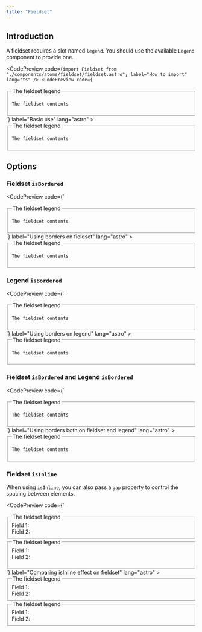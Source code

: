 ```yaml
---
title: "Fieldset"
---
```



## Introduction

A fieldset requires a slot named `legend`. You should use the available `Legend` component to provide one.

<CodePreview
  code={`import Fieldset from "./components/atoms/fieldset/fieldset.astro";
  label="How to import"
  lang="ts"
/>
<CodePreview
  code={`<Fieldset>
    <Legend slot="legend">The fieldset legend</Legend>

    The fieldset contents
</Fieldset>`}
  label="Basic use"
  lang="astro"
>
  <Fieldset>
    <Legend slot="legend">The fieldset legend</Legend>

    The fieldset contents
  </Fieldset>
</CodePreview>

## Options

### Fieldset `isBordered`

<CodePreview
  code={`<Fieldset isBordered>
    <Legend slot="legend">The fieldset legend</Legend>

    The fieldset contents
</Fieldset>`}
  label="Using borders on fieldset"
  lang="astro"
>
  <Fieldset isBordered>
    <Legend slot="legend">The fieldset legend</Legend>

    The fieldset contents
  </Fieldset>
</CodePreview>

### Legend `isBordered`

<CodePreview
  code={`<Fieldset>
    <Legend isBordered slot="legend">The fieldset legend</Legend>

    The fieldset contents
</Fieldset>`}
  label="Using borders on legend"
  lang="astro"
>
  <Fieldset>
    <Legend isBordered slot="legend">The fieldset legend</Legend>

    The fieldset contents
  </Fieldset>
</CodePreview>

### Fieldset `isBordered` and Legend `isBordered`

<CodePreview
  code={`<Fieldset isBordered>
    <Legend isBordered slot="legend">The fieldset legend</Legend>

    The fieldset contents
</Fieldset>`}
  label="Using borders both on fieldset and legend"
  lang="astro"
>
  <Fieldset isBordered>
    <Legend isBordered slot="legend">The fieldset legend</Legend>

    The fieldset contents
  </Fieldset>
</CodePreview>

### Fieldset `isInline`

When using `isInline`, you can also pass a `gap` property to control the spacing between elements.

<CodePreview
  code={`<Fieldset>
      <Legend slot="legend">The fieldset legend</Legend>
      <div>
        <Label for="option-fieldset-default1">Field 1:</Label>
        <TextField id="option-fieldset-default1" type="text" />
      </div>
      <div>
        <Label for="option-fieldset-default2">Field 2:</Label>
        <TextField id="option-fieldset-default2" type="text" />
      </div>
    </Fieldset>
    <Fieldset gap="md" isInline>
      <Legend slot="legend">The fieldset legend</Legend>
      <div>
        <Label for="option-fieldset-inline1">Field 1:</Label>
        <TextField id="option-fieldset-inline1" type="text" />  
      </div>
      <div>
        <Label for="option-fieldset-inline2">Field 2:</Label>
        <TextField id="option-fieldset-inline2" type="text" />
      </div>
</Fieldset>`}
  label="Comparing isInline effect on fieldset"
  lang="astro"
>
  <Fieldset>
    <Legend slot="legend">The fieldset legend</Legend>
    <div>
      <Label for="option-fieldset-default1">Field 1:</Label>
      <TextField id="option-fieldset-default1" type="text" />
    </div>
    <div>
      <Label for="option-fieldset-default2">Field 2:</Label>
      <TextField id="option-fieldset-default2" type="text" />
    </div>
  </Fieldset>
  <Fieldset gap="md" isInline>
    <Legend slot="legend">The fieldset legend</Legend>
    <div>
      <Label for="option-fieldset-inline1">Field 1:</Label>
      <TextField id="option-fieldset-inline1" type="text" />
    </div>
    <div>
      <Label for="option-fieldset-inline2">Field 2:</Label>
      <TextField id="option-fieldset-inline2" type="text" />
    </div>
  </Fieldset>
</CodePreview>
